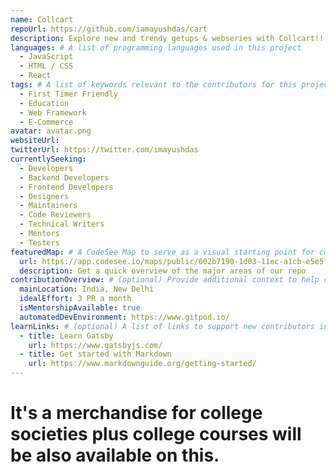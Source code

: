 ```yaml
---
name: Collcart
repoUrl: https://github.com/iamayushdas/cart
description: Explore new and trendy getups & webseries with Collcart!!
languages: # A list of programming languages used in this project
  - JavaScript
  - HTML / CSS
  - React
tags: # A list of keywords relevant to the contributors for this project
  - First Timer Friendly
  - Education
  - Web Framework
  - E-Commerce
avatar: avatar.png
websiteUrl:
twitterUrl: https://twitter.com/imayushdas
currentlySeeking:
  - Developers
  - Backend Developers
  - Frontend Developers
  - Designers
  - Maintainers
  - Code Reviewers
  - Technical Writers
  - Mentors
  - Testers
featuredMap: # A CodeSee Map to serve as a visual starting point for contributors
  url: https://app.codesee.io/maps/public/602b7190-1d03-11ec-a1cb-e5e5ff9435fd
  description: Get a quick overview of the major areas of our repo
contributionOverview: # (optional) Provide additional context to help contributors match well with your project
  mainLocation: India, New Delhi
  idealEffort: 3 PR a month
  isMentorshipAvailable: true
  automatedDevEnvironment: https://www.gitpod.io/
learnLinks: # (optional) A list of links to support new contributors in learning about your project and tech stack and culture / community
  - title: Learn Gatsby
    url: https://www.gatsbyjs.com/
  - title: Get started with Markdown
    url: https://www.markdownguide.org/getting-started/
---
```


<!-- Divide your content into sections using our handy shortcodes. Each section is optional -->

<Overview>

# It's a merchandise for college societies plus college courses will be also available on this.

</Overview>